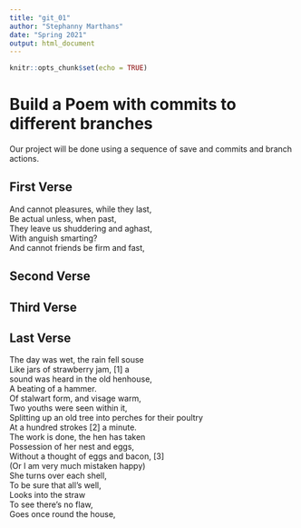 ```yaml
---
title: "git_01"
author: "Stephanny Marthans"
date: "Spring 2021"
output: html_document
---
```


```r
knitr::opts_chunk$set(echo = TRUE)
```
# Build a Poem with commits to different branches
Our project will be done using a sequence of save and commits and branch actions.
<!-- Do not modify or change any text in "!--" bracketed areas such as this --- these are instructions to
you, if you change any of this the git program will notice it and compromise your git merging strategy !-->

## First Verse 
<!--Put the first five lines of a poem by Lewis Carrol in this section!-->

And cannot pleasures, while they last,  
Be actual unless, when past,  
They leave us shuddering and aghast,  
With anguish smarting?  
And cannot friends be firm and fast,  
  
## Second Verse
<!--Put the first five lines of a poem by Robert Frost here!-->

## Third Verse
<!--Put the first two verses of The Walrus and the Carpenter here!-->

## Last Verse
<!--Put a short poem of your choice 8-20 lines,here!-->

The day was wet, the rain fell souse  
Like jars of strawberry jam, [1] a  
sound was heard in the old henhouse,  
A beating of a hammer.  
Of stalwart form, and visage warm,  
Two youths were seen within it,  
Splitting up an old tree into perches for their poultry  
At a hundred strokes [2] a minute.  
The work is done, the hen has taken  
Possession of her nest and eggs,  
Without a thought of eggs and bacon, [3]  
(Or I am very much mistaken happy)  
She turns over each shell,  
To be sure that all's well,  
Looks into the straw  
To see there's no flaw,  
Goes once round the house,  
  